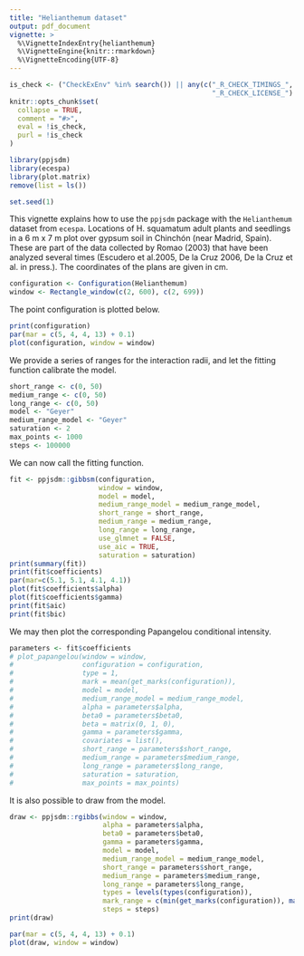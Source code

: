 ```yaml
---
title: "Helianthemum dataset"
output: pdf_document
vignette: >
  %\VignetteIndexEntry{helianthemum}
  %\VignetteEngine{knitr::rmarkdown}
  %\VignetteEncoding{UTF-8}
---
```

  
```r
is_check <- ("CheckExEnv" %in% search()) || any(c("_R_CHECK_TIMINGS_",
                                                  "_R_CHECK_LICENSE_") %in% names(Sys.getenv()))
knitr::opts_chunk$set(
  collapse = TRUE,
  comment = "#>",
  eval = !is_check,
  purl = !is_check
)

```

```r
library(ppjsdm)
library(ecespa)
library(plot.matrix)
remove(list = ls())

set.seed(1)
```

This vignette explains how to use the `ppjsdm` package with the `Helianthemum` dataset from `ecespa`.
Locations of H. squamatum adult plants and seedlings in a 6 m x 7 m plot over gypsum soil in Chinchón (near Madrid, Spain). 
These are part of the data collected by Romao (2003) that have been analyzed several times (Escudero et al.2005, De la Cruz 2006, De la Cruz et al. in press.). 
The coordinates of the plans are given in cm.

```r
configuration <- Configuration(Helianthemum)
window <- Rectangle_window(c(2, 600), c(2, 699))
```

The point configuration is plotted below.

```r
print(configuration)
par(mar = c(5, 4, 4, 13) + 0.1)
plot(configuration, window = window)
```

We provide a series of ranges for the interaction radii, and let the fitting function calibrate the model.

```r
short_range <- c(0, 50)
medium_range <- c(0, 50)
long_range <- c(0, 50)
model <- "Geyer"
medium_range_model <- "Geyer"
saturation <- 2
max_points <- 1000
steps <- 100000
```

We can now call the fitting function.

```r
fit <- ppjsdm::gibbsm(configuration, 
                      window = window, 
                      model = model,
                      medium_range_model = medium_range_model,
                      short_range = short_range,
                      medium_range = medium_range,
                      long_range = long_range,
                      use_glmnet = FALSE,
                      use_aic = TRUE,
                      saturation = saturation)
print(summary(fit))
print(fit$coefficients)
par(mar=c(5.1, 5.1, 4.1, 4.1))
plot(fit$coefficients$alpha)
plot(fit$coefficients$gamma)
print(fit$aic)
print(fit$bic)
```

We may then plot the corresponding Papangelou conditional intensity.

```r
parameters <- fit$coefficients
# plot_papangelou(window = window,
#                 configuration = configuration,
#                 type = 1, 
#                 mark = mean(get_marks(configuration)),
#                 model = model, 
#                 medium_range_model = medium_range_model, 
#                 alpha = parameters$alpha, 
#                 beta0 = parameters$beta0, 
#                 beta = matrix(0, 1, 0), 
#                 gamma = parameters$gamma, 
#                 covariates = list(), 
#                 short_range = parameters$short_range, 
#                 medium_range = parameters$medium_range, 
#                 long_range = parameters$long_range, 
#                 saturation = saturation,
#                 max_points = max_points) 
```

It is also possible to draw from the model.

```r
draw <- ppjsdm::rgibbs(window = window,
                       alpha = parameters$alpha,
                       beta0 = parameters$beta0,
                       gamma = parameters$gamma,
                       model = model,
                       medium_range_model = medium_range_model,
                       short_range = parameters$short_range,
                       medium_range = parameters$medium_range,
                       long_range = parameters$long_range,
                       types = levels(types(configuration)),
                       mark_range = c(min(get_marks(configuration)), max(get_marks(configuration))),
                       steps = steps)
print(draw)

par(mar = c(5, 4, 4, 13) + 0.1)
plot(draw, window = window)
```

